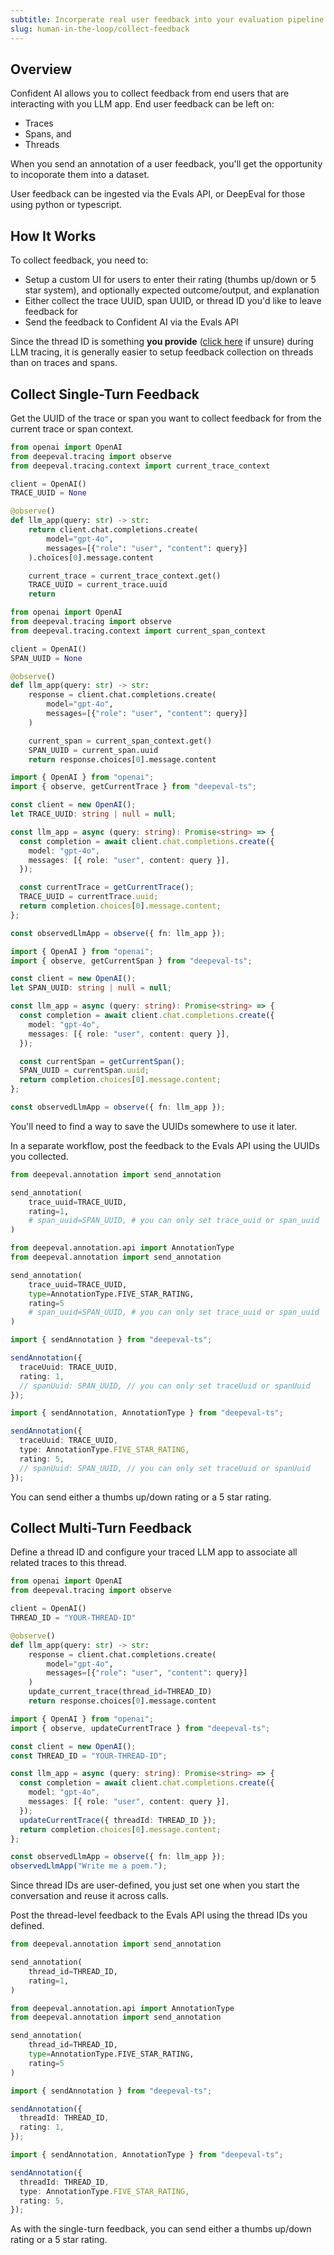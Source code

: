```yaml
---
subtitle: Incorperate real user feedback into your evaluation pipeline
slug: human-in-the-loop/collect-feedback
---
```


## Overview

Confident AI allows you to collect feedback from end users that are interacting with you LLM app. End user feedback can be left on:

- Traces
- Spans, and
- Threads

When you send an annotation of a user feedback, you'll get the opportunity to incoporate them into a dataset.

<Tip>
  User feedback can be ingested via the Evals API, or DeepEval for those using
  python or typescript.
</Tip>

## How It Works

To collect feedback, you need to:

- Setup a custom UI for users to enter their rating (thumbs up/down or 5 star system), and optionally expected outcome/output, and explanation
- Either collect the trace UUID, span UUID, or thread ID you'd like to leave feedback for
- Send the feedback to Confident AI via the Evals API

Since the thread ID is something **you provide** ([click here](/docs/llm-tracing/advanced-features/threads) if unsure) during LLM tracing, it is generally easier to setup feedback collection on threads than on traces and spans.

## Collect Single-Turn Feedback

<Steps>

<Step title="Get UUID from trace/span">

Get the UUID of the trace or span you want to collect feedback for from the current trace or span context.

<Tabs>
<Tab title="Python">

<CodeBlocks>

<CodeBlock>

```python Trace {6,15,16} maxLines={24}
from openai import OpenAI
from deepeval.tracing import observe
from deepeval.tracing.context import current_trace_context

client = OpenAI()
TRACE_UUID = None

@observe()
def llm_app(query: str) -> str:
    return client.chat.completions.create(
        model="gpt-4o",
        messages=[{"role": "user", "content": query}]
    ).choices[0].message.content

    current_trace = current_trace_context.get()
    TRACE_UUID = current_trace.uuid
    return
```

</CodeBlock>

<CodeBlock>

```python Span {6,15,16} maxLines={24}
from openai import OpenAI
from deepeval.tracing import observe
from deepeval.tracing.context import current_span_context

client = OpenAI()
SPAN_UUID = None

@observe()
def llm_app(query: str) -> str:
    response = client.chat.completions.create(
        model="gpt-4o",
        messages=[{"role": "user", "content": query}]
    )

    current_span = current_span_context.get()
    SPAN_UUID = current_span.uuid
    return response.choices[0].message.content
```

</CodeBlock>

</CodeBlocks>

</Tab>
<Tab title="Typescript">

<CodeBlocks>

<CodeBlock>

```typescript Trace {5,14,15} maxLines={24}
import { OpenAI } from "openai";
import { observe, getCurrentTrace } from "deepeval-ts";

const client = new OpenAI();
let TRACE_UUID: string | null = null;

const llm_app = async (query: string): Promise<string> => {
  const completion = await client.chat.completions.create({
    model: "gpt-4o",
    messages: [{ role: "user", content: query }],
  });

  const currentTrace = getCurrentTrace();
  TRACE_UUID = currentTrace.uuid;
  return completion.choices[0].message.content;
};

const observedLlmApp = observe({ fn: llm_app });
```

</CodeBlock>

<CodeBlock>

```typescript Span {5,14,15} maxLines={24}
import { OpenAI } from "openai";
import { observe, getCurrentSpan } from "deepeval-ts";

const client = new OpenAI();
let SPAN_UUID: string | null = null;

const llm_app = async (query: string): Promise<string> => {
  const completion = await client.chat.completions.create({
    model: "gpt-4o",
    messages: [{ role: "user", content: query }],
  });

  const currentSpan = getCurrentSpan();
  SPAN_UUID = currentSpan.uuid;
  return completion.choices[0].message.content;
};

const observedLlmApp = observe({ fn: llm_app });
```

</CodeBlock>

</CodeBlocks>

</Tab>
</Tabs>

<Note>
  You'll need to find a way to save the UUIDs somewhere to use it later.
</Note>

</Step>

<Step title="Send annotation for thread">

In a separate workflow, post the feedback to the Evals API using the UUIDs you collected.

<Tabs>

<Tab title="Python">

<CodeBlocks>

<CodeBlock>

```python Thumbs Rating
from deepeval.annotation import send_annotation

send_annotation(
    trace_uuid=TRACE_UUID,
    rating=1,
    # span_uuid=SPAN_UUID, # you can only set trace_uuid or span_uuid
)

```

</CodeBlock>

<CodeBlock>

```python 5 Star Rating
from deepeval.annotation.api import AnnotationType
from deepeval.annotation import send_annotation

send_annotation(
    trace_uuid=TRACE_UUID,
    type=AnnotationType.FIVE_STAR_RATING,
    rating=5
    # span_uuid=SPAN_UUID, # you can only set trace_uuid or span_uuid
)
```

</CodeBlock>

</CodeBlocks>

</Tab>
<Tab title="Typescript">

<CodeBlocks>

<CodeBlock>

```typescript Thumbs Rating
import { sendAnnotation } from "deepeval-ts";

sendAnnotation({
  traceUuid: TRACE_UUID,
  rating: 1,
  // spanUuid: SPAN_UUID, // you can only set traceUuid or spanUuid
});
```

</CodeBlock>

<CodeBlock>

```typescript 5 Star Rating
import { sendAnnotation, AnnotationType } from "deepeval-ts";

sendAnnotation({
  traceUuid: TRACE_UUID,
  type: AnnotationType.FIVE_STAR_RATING,
  rating: 5,
  // spanUuid: SPAN_UUID, // you can only set traceUuid or spanUuid
});
```

</CodeBlock>

</CodeBlocks>

</Tab>
</Tabs>

<Tip>You can send either a thumbs up/down rating or a 5 star rating.</Tip>

</Step>

</Steps>

## Collect Multi-Turn Feedback

<Steps>

<Step title="Setup thread ID">

Define a thread ID and configure your traced LLM app to associate all related traces to this thread.

<Tabs>
<Tab title="Python">

```python main.py {5, 13} maxLines={24}
from openai import OpenAI
from deepeval.tracing import observe

client = OpenAI()
THREAD_ID = "YOUR-THREAD-ID"

@observe()
def llm_app(query: str) -> str:
    response = client.chat.completions.create(
        model="gpt-4o",
        messages=[{"role": "user", "content": query}]
    )
    update_current_trace(thread_id=THREAD_ID)
    return response.choices[0].message.content
```

</Tab>
<Tab title="Typescript">

```typescript index.ts {5,12} maxLines={24}
import { OpenAI } from "openai";
import { observe, updateCurrentTrace } from "deepeval-ts";

const client = new OpenAI();
const THREAD_ID = "YOUR-THREAD-ID";

const llm_app = async (query: string): Promise<string> => {
  const completion = await client.chat.completions.create({
    model: "gpt-4o",
    messages: [{ role: "user", content: query }],
  });
  updateCurrentTrace({ threadId: THREAD_ID });
  return completion.choices[0].message.content;
};

const observedLlmApp = observe({ fn: llm_app });
observedLlmApp("Write me a poem.");
```

</Tab>
</Tabs>

<Note>
  Since thread IDs are user-defined, you just set one when you start the
  conversation and reuse it across calls.
</Note>

</Step>

<Step title="Send annotation for trace/span">

Post the thread-level feedback to the Evals API using the thread IDs you defined.

<Tabs>

<Tab title="Python">

<CodeBlocks>

<CodeBlock>

```python Thumbs Rating
from deepeval.annotation import send_annotation

send_annotation(
    thread_id=THREAD_ID,
    rating=1,
)

```

</CodeBlock>

<CodeBlock>

```python 5 Star Rating
from deepeval.annotation.api import AnnotationType
from deepeval.annotation import send_annotation

send_annotation(
    thread_id=THREAD_ID,
    type=AnnotationType.FIVE_STAR_RATING,
    rating=5
)
```

</CodeBlock>

</CodeBlocks>

</Tab>
<Tab title="Typescript">

<CodeBlocks>

<CodeBlock>

```typescript Thumbs Rating
import { sendAnnotation } from "deepeval-ts";

sendAnnotation({
  threadId: THREAD_ID,
  rating: 1,
});
```

</CodeBlock>

<CodeBlock>

```typescript 5 Star Rating
import { sendAnnotation, AnnotationType } from "deepeval-ts";

sendAnnotation({
  threadId: THREAD_ID,
  type: AnnotationType.FIVE_STAR_RATING,
  rating: 5,
});
```

</CodeBlock>

</CodeBlocks>

</Tab>
</Tabs>

<Info>
  As with the single-turn feedback, you can send either a thumbs up/down rating
  or a 5 star rating.
</Info>

</Step>

</Steps>
